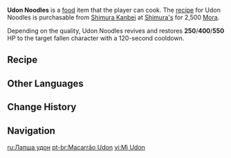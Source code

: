 {{Food Infobox
|id              = 108378
|image           = Item Udon Noodles.png
|description     = Highly springy noodles.
|desc_suspicious = The overly bland noodles and soup make for a boring experience. Looks like you've got to pay a bit more attention to seasoning next time.
|desc_basic      = After several rounds of rising and pulling, the result is silky smooth yet springy noodles. Unlike ramen, which prizes dense flavors, udon noodles use light flavors to heal the Inazuman soul.
|desc_delicious  = The snow-white, soft yet elastic udon, and the elegantly flavored soup combine to make a simple but comforting dish. The faintest scent of wheat may eventually travel down into your belly together with the sweet noodles, but the aftertaste of warmth will remain.
|type            = Recovery Dishes
|effectType      = Revive
|effect          = Revives a character and restores (var1) HP.
|eff_att1        = Revive
|eff_att2        = HP Restore
|eff_att3        = HP Restore Fixed
|eff_suspicious1 = 250
|eff_basic1      = 400
|eff_delicious1  = 550
|rarity          = 2
|variant         = Fukuuchi Udon
|region          = Inazuma
|recipe          = Sold by [[Shimura's]]
}}
'''Udon Noodles''' is a [[food]] item that the player can cook. The [[recipe]] for Udon Noodles is purchasable from [[Shimura Kanbei]] at [[Shimura's]] for 2,500 [[Mora]].

Depending on the quality, Udon Noodles revives and restores '''250'''/'''400'''/'''550''' HP to the target fallen character with a 120-second cooldown.

{{Special Dish|Yae Miko|Fukuuchi Udon}}

==Recipe==
{{Recipe
|type = Cooking
|Flour = 3
|Seagrass = 1
|Fish = 1
|sort = Flour,Seagrass,Fish
}}

==Other Languages==
{{Other Languages
|en      = Udon Noodles
|zhs     = 乌冬面
|zhs_rm  = Wūdōng-miàn
|zht     = 烏龍麵
|zht_rm  = Wūdōng-miàn
|zh_tl   = Udon Noodles
|ja      = うどん
|ja_rm   = Udon
|ja_tl   = Udon
|ko      = 우동
|ko_rm   = Udong
|ko_tl   = Udon
|es      = Udon
|fr      = Udon
|ru      = Лапша удон
|ru_tl   = Udon Noodles
|th      = Udon Noodle
|vi      = Mì Udon
|vi_tl   = Udon Noodles
|de      = Udon-Nudeln
|de_tl   = Udon Noodles
|id      = Udon Noodles
|pt      = Macarrão Udon
|pt_tl   = Udon Noodles
}}

==Change History==
{{Change History|2.5}}

==Navigation==
{{Food Navbox}}

[[ru:Лапша удон]]
[[pt-br:Macarrão Udon]]
[[vi:Mì Udon]]